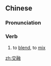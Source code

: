 ==Chinese==
{{zh-forms}}

===Pronunciation===
{{zh-pron
|m=jiāoróng
|c=gaau1 jung4
|cat=v
}}

===Verb===
{{zh-verb}}

# to [[blend]], to [[mix]]

[[zh:交融]]